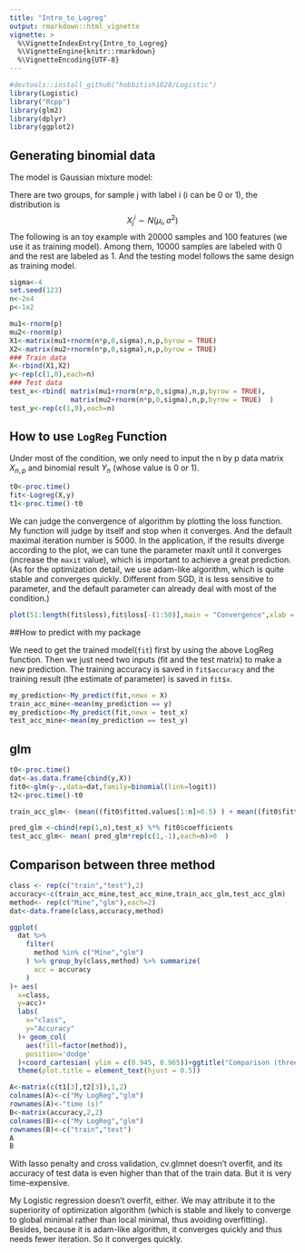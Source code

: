 ```yaml
---
title: "Intro_to_Logreg"
output: rmarkdown::html_vignette
vignette: >
  %\VignetteIndexEntry{Intro_to_Logreg}
  %\VignetteEngine{knitr::rmarkdown}
  %\VignetteEncoding{UTF-8}
---
```



```r
#devtools::install_github("hobbitish1028/Logistic")
library(Logistic)
library("Rcpp")
library(glm2)
library(dplyr)
library(ggplot2)

```


## Generating binomial data
The model is Gaussian mixture model:

There are two groups, for sample j with label i (i can be 0 or 1), the distribution is 
$$X_j^i \sim N(\mu_i,\sigma^2)$$ 
The following is an toy example with 20000 samples and 100 features (we use it as training model). Among them, 10000 samples are labeled with 0 and the rest are labeled as 1. And the testing model follows the same design as training model.


```r

sigma<-4
set.seed(123)
n<-2e4
p<-1e2

mu1<-rnorm(p)
mu2<-rnorm(p)
X1<-matrix(mu1+rnorm(n*p,0,sigma),n,p,byrow = TRUE)
X2<-matrix(mu2+rnorm(n*p,0,sigma),n,p,byrow = TRUE)
### Train data
X<-rbind(X1,X2)
y<-rep(c(1,0),each=n)
### Test data
test_x<-rbind( matrix(mu1+rnorm(n*p,0,sigma),n,p,byrow = TRUE), 
               matrix(mu2+rnorm(n*p,0,sigma),n,p,byrow = TRUE)  )
test_y<-rep(c(1,0),each=n)

```


## How to use `LogReg` Function
Under most of the condition, we only need to input the n by p data matrix $X_{n,p}$ and binomial result $Y_n$ (whose value is 0 or 1). 



```r
t0<-proc.time()
fit<-Logreg(X,y)
t1<-proc.time()-t0

```

We can judge the convergence of algorithm by plotting the loss function. My function will judge by itself and stop when it converges. And the default maximal iteration number is 5000. In the application, if the results diverge according to the plot, we can tune the parameter maxit until it converges (increase the `maxit` value), which is important to achieve a great prediction. (As for the optimization detail, we use adam-like algorithm, which is quite stable and converges quickly. Different from SGD, it is less sensitive to parameter, and the default parameter can already deal with most of the condition.)

```r
plot(51:length(fit$loss),fit$loss[-(1:50)],main = "Convergence",xlab = "iteration",ylab = "-loglikelihood")

```



##How to predict with my package

We need to get the trained model(`fit`) first by using the above LogReg function. Then we just need two inputs (fit and the test matrix) to make a new prediction. The training accuracy is saved in `fit$accuracy` and the training result (the estimate of parameter) is saved in `fit$x`.

```r
my_prediction<-My_predict(fit,newx = X)
train_acc_mine<-mean(my_prediction == y)
my_prediction<-My_predict(fit,newx = test_x)
test_acc_mine<-mean(my_prediction == test_y)
```



## glm
```r
t0<-proc.time()
dat<-as.data.frame(cbind(y,X))
fit0<-glm(y~.,data=dat,family=binomial(link=logit))
t2<-proc.time()-t0

train_acc_glm<- (mean((fit0$fitted.values[1:n]>0.5) ) + mean((fit0$fitted.values[n+(1:n)]<0.5) ) )/2

pred_glm <-cbind(rep(1,n),test_x) %*% fit0$coefficients
test_acc_glm<- mean( pred_glm*rep(c(1,-1),each=n)>0  )

```

## Comparison between three method
```r

class <- rep(c("train","test"),2)
accuracy<-c(train_acc_mine,test_acc_mine,train_acc_glm,test_acc_glm)
method<- rep(c("Mine","glm"),each=2)
dat<-data.frame(class,accuracy,method)

ggplot(
  dat %>%
    filter(
      method %in% c("Mine","glm")
    ) %>% group_by(class,method) %>% summarize(
      acc = accuracy
    )
)+ aes(
  x=class,
  y=acc)+
  labs(
    x="class",
    y="Accuracy"
  )+ geom_col(
    aes(fill=factor(method)),
    position='dodge'
  )+coord_cartesian( ylim = c(0.945, 0.965))+ggtitle("Comparison (three models)") +
  theme(plot.title = element_text(hjust = 0.5))

A<-matrix(c(t1[3],t2[3]),1,2)
colnames(A)<-c("My LogReg","glm")
rownames(A)<-"time (s)"
B<-matrix(accuracy,2,2)
colnames(B)<-c("My LogReg","glm")
rownames(B)<-c("train","test")
A
B
```


With lasso penalty and cross validation, cv.glmnet doesn't overfit, and its accuracy of test data is even higher than that of the train data. But it is very time-expensive.

My Logistic regression doesn't overfit, either. We may attribute it to the superiority of optimization algorithm (which is stable and likely to converge to global minimal rather than local minimal, thus avoiding overfitting). Besides, because it is adam-like algorithm, it converges quickly and thus needs fewer iteration. So it converges quickly.

